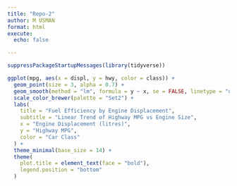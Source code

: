 ```yaml
---
title: "Repo-2"
author: M USMAN
format: html
execute:
  echo: false

---
```



```r
suppressPackageStartupMessages(library(tidyverse))
```

```r

ggplot(mpg, aes(x = displ, y = hwy, color = class)) +
  geom_point(size = 3, alpha = 0.7) +
  geom_smooth(method = "lm", formula = y ~ x, se = FALSE, linetype = "dashed") +
  scale_color_brewer(palette = "Set2") +
  labs(
    title = "Fuel Efficiency by Engine Displacement",
    subtitle = "Linear Trend of Highway MPG vs Engine Size",
    x = "Engine Displacement (litres)",
    y = "Highway MPG",
    color = "Car Class"
  ) +
  theme_minimal(base_size = 14) +
  theme(
    plot.title = element_text(face = "bold"),
    legend.position = "bottom"
  )


```